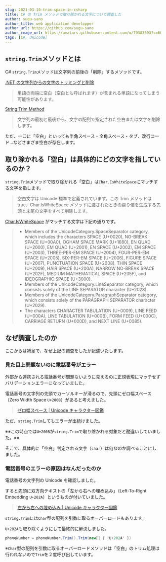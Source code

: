 ```yaml
---
slug: 2021-03-10-trim-space-in-csharp
title: C# の Trim メソッドで取り除かれる文字について調査した
author: sugu-sano
author_title: web application developper
author_url: https://github.com/sugu-sano
author_image_url: https://avatars.githubusercontent.com/u/70303693?s=60&v=4
tags: [C#, Unicode]
---
```


## `string.Trim`メソッドとは

C# `string.Trim`メソッドは文字列の前後の「削除」するメソッドです。

[.NET の文字列からの文字のトリミングと削除](https://docs.microsoft.com/en-us/dotnet/standard/base-types/trimming)

> 単語の両端に空白（空白とも呼ばれます）が含まれる単語になってしまう可能性があります。

[String.Trim Method](https://docs.microsoft.com/en-us/dotnet/api/system.string.trim?view=net-5.0)

> 文字列の最初と最後から、文字の配列で指定された空白または文字を削除します。

ただ、一口に「空白」といっても半角スペース・全角スペース・タブ、改行コード...などさまざま空白が存在します。

<!--truncate-->

## 取り除かれる「空白」は具体的にどの文字を指しているのか？

`string.Trim`メソッドで取り除かれる「空白」は`Char.IsWhiteSpace`にマッチする文字を指します。

> 空白文字は Unicode 標準で定義されています。この Trim メソッドは true、Char.IsWhiteSpace メソッドに渡されたときの戻り値を生成する先頭と末尾の文字をすべて削除します。

[Char.IsWhiteSpace](https://docs.microsoft.com/en-us/dotnet/api/system.char.iswhitespace?view=net-5.0) がマッチする文字は下記の通りです。

> - Members of the UnicodeCategory.SpaceSeparator category, which includes the characters SPACE (U+0020), NO-BREAK SPACE (U+00A0), OGHAM SPACE MARK (U+1680), EN QUAD (U+2000), EM QUAD (U+2001), EN SPACE (U+2002), EM SPACE (U+2003), THREE-PER-EM SPACE (U+2004), FOUR-PER-EM SPACE (U+2005), SIX-PER-EM SPACE (U+2006), FIGURE SPACE (U+2007), PUNCTUATION SPACE (U+2008), THIN SPACE (U+2009), HAIR SPACE (U+200A), NARROW NO-BREAK SPACE (U+202F), MEDIUM MATHEMATICAL SPACE (U+205F), and IDEOGRAPHIC SPACE (U+3000).
> - Members of the UnicodeCategory.LineSeparator category, which consists solely of the LINE SEPARATOR character (U+2028).
> - Members of the UnicodeCategory.ParagraphSeparator category, which consists solely of the PARAGRAPH SEPARATOR character (U+2029).
> - The characters CHARACTER TABULATION (U+0009), LINE FEED (U+000A), LINE TABULATION (U+000B), FORM FEED (U+000C), CARRIAGE RETURN (U+000D), and NEXT LINE (U+0085).

## なぜ調査したのか

ここからは補足で、なぜ上記の調査をしたか記述いたします。

### 見た目上問題ないのに電話番号がエラー

外部から連携される電話番号が問題ないように見えるのに正規表現にマッチせずバリデーションエラーになっていました。

電話番号の文字列の先頭でカーソルキーが滑るので、先頭にゼロ幅スペース（Zero Width Space `U+200B`）があると考えました。

> [ゼロ幅スペース | Unicode キャラクター図鑑](https://unicode-table.com/jp/200B/)

ただ、`string.Trim`してもエラーが出続けました。

※※この時点では`U+200B`が`string.Trim`で取り除かれる対象だと勘違いしていました。※※

そこで、具体的に「空白」判定される文字（`char`）は何なのか調べることにしました。

### 電話番号のエラーの原因はなんだったのか

電話番号の文字列の Unicode を確認しました。

すると先頭に双方向テキストの「左から右への埋め込み」（Left-To-Right Embedding `U+202A`）というものが付いていました。

> [左から右への埋め込み | Unicode キャラクター図鑑](https://unicode-table.com/jp/202A/)

`string.Trim`には`Char`型の配列を引数に取るオーバーロードもあります。

`U+202A`も取り除くようにして最終的に解決しました。

```csharp
phoneNumber = phoneNumber.Trim().Trim(new[] { 'U+202A' })
```

※`Char`型の配列を引数に取るオーバーロードメソッドは「空白」のトリム処理は行われないので`Trim`を２度呼び出しています。
